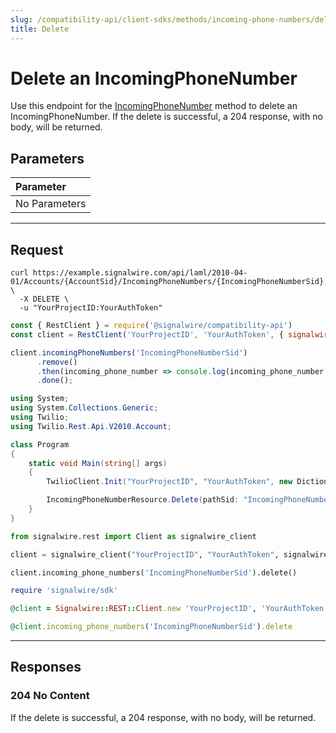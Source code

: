```yaml
---
slug: /compatibility-api/client-sdks/methods/incoming-phone-numbers/delete
title: Delete
---
```


# Delete an IncomingPhoneNumber

Use this endpoint for the [IncomingPhoneNumber](./index.mdx) method to delete an IncomingPhoneNumber.
If the delete is successful, a 204 response, with no body, will be returned.

## Parameters

| Parameter                                       |
| :---------------------------------------------- |
| <span class="optional-arg">No Parameters</span> |

---

## Request

<Tabs groupId="compatibility-sdks">

<TabItem value="shell" label="cURL">

```shell
curl https://example.signalwire.com/api/laml/2010-04-01/Accounts/{AccountSid}/IncomingPhoneNumbers/{IncomingPhoneNumberSid}.json \
  -X DELETE \
  -u "YourProjectID:YourAuthToken"
```

</TabItem>

<TabItem value="node" label="Node.js">

```javascript
const { RestClient } = require('@signalwire/compatibility-api')
const client = RestClient('YourProjectID', 'YourAuthToken', { signalwireSpaceUrl: 'example.signalwire.com' })

client.incomingPhoneNumbers('IncomingPhoneNumberSid')
      .remove()
      .then(incoming_phone_number => console.log(incoming_phone_number.sid))
      .done();
```

</TabItem>

<TabItem value="csharp" label="C#">

```csharp
using System;
using System.Collections.Generic;
using Twilio;
using Twilio.Rest.Api.V2010.Account;

class Program
{
    static void Main(string[] args)
    {
        TwilioClient.Init("YourProjectID", "YourAuthToken", new Dictionary<string, object> { ["signalwireSpaceUrl"] = "{SPACE}.signalwire.com" });

        IncomingPhoneNumberResource.Delete(pathSid: "IncomingPhoneNumberSid");
    }
}
```

</TabItem>

<TabItem value="python" label="Python">

```python
from signalwire.rest import Client as signalwire_client

client = signalwire_client("YourProjectID", "YourAuthToken", signalwire_space_url = 'example.signalwire.com')

client.incoming_phone_numbers('IncomingPhoneNumberSid').delete()
```

</TabItem>

<TabItem value="ruby" label="Ruby">

```ruby
require 'signalwire/sdk'

@client = Signalwire::REST::Client.new 'YourProjectID', 'YourAuthToken', signalwire_space_url: "example.signalwire.com"

@client.incoming_phone_numbers('IncomingPhoneNumberSid').delete
```

</TabItem>

</Tabs>

---

## Responses

<h3><span class="badge badge--success">204</span> No Content</h3>

If the delete is successful, a 204 response, with no body, will be returned.
